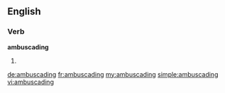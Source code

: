==English==

===Verb===
'''ambuscading'''

# {{present participle of|ambuscade}}

[[de:ambuscading]]
[[fr:ambuscading]]
[[my:ambuscading]]
[[simple:ambuscading]]
[[vi:ambuscading]]